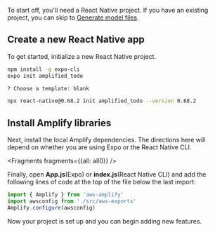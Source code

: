 To start off, you'll need a React Native project. If you have an existing project, you can skip to [Generate model files](/start/getting-started/generate-model).

##  Create a new React Native app

To get started, initialize a new React Native project.

<BlockSwitcher>
<Block name="Expo">

```bash
npm install -g expo-cli  
expo init amplified_todo

? Choose a template: blank
```

</Block>
<Block name="React Native CLI">

```bash
npx react-native@0.68.2 init amplified_todo --version 0.68.2
```

</Block>
</BlockSwitcher>

## Install Amplify libraries

Next, install the local Amplify dependencies. The directions here will depend on whether you are using Expo or the React Native CLI.


<Fragments fragments={{all: all0}} />


Finally, open __App.js__(Expo) or __index.js__(React Native CLI) and add the following lines of code at the top of the file below the last import:

```javascript
import { Amplify } from 'aws-amplify'
import awsconfig from './src/aws-exports'
Amplify.configure(awsconfig)
```

Now your project is set up and you can begin adding new features.
